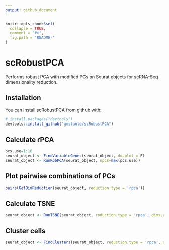 ```yaml
---
output: github_document
---
```


<!-- README.md is generated from README.Rmd. Please edit that file -->

```r
knitr::opts_chunk$set(
  collapse = TRUE,
  comment = "#>",
  fig.path = "README-"
)
```

# scRobustPCA

Performs robust PCA with modified PCs on Seurat objects for scRNA-Seq dimensionality reduction.

## Installation

You can install scRobustPCA from github with:

```r
# install.packages("devtools")
devtools::install_github("gmstanle/scRobustPCA")
```

## Calculate rPCA
```r
pcs.use=1:10
seurat_object <- FindVariableGenes(seurat_object, do.plot = F)
seurat_object <- RunRobPCA(seurat_object, npcs=max(pcs.use))
```

## Plot pairwise combinations of PCs
```r
pairs(GetDimReduction(seurat_object, reduction.type = 'rpca'))
```

## Calculate TSNE
```r
seurat_object <- RunTSNE(seurat_object, reduction.type = 'rpca', dims.use = pcs.use)
```

## Cluster cells
```r
seurat_object <- FindClusters(seurat_object, reduction.type = 'rpca', dims.use = pcs.use)
```


